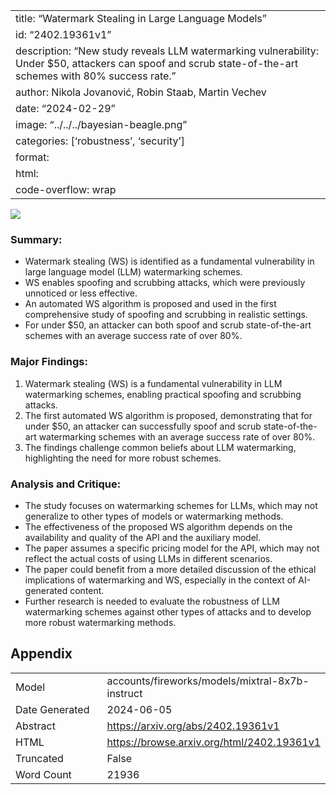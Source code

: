 
---
title: "Watermark Stealing in Large Language Models"
id: "2402.19361v1"
description: "New study reveals LLM watermarking vulnerability: Under $50, attackers can spoof and scrub state-of-the-art schemes with 80% success rate."
author: Nikola Jovanović, Robin Staab, Martin Vechev
date: "2024-02-29"
image: "../../../bayesian-beagle.png"
categories: ['robustness', 'security']
format:
  html:
    code-overflow: wrap
---

![](../../../bayesian-beagle.png)

### **Summary:**

- Watermark stealing (WS) is identified as a fundamental vulnerability in large language model (LLM) watermarking schemes.
- WS enables spoofing and scrubbing attacks, which were previously unnoticed or less effective.
- An automated WS algorithm is proposed and used in the first comprehensive study of spoofing and scrubbing in realistic settings.
- For under $50, an attacker can both spoof and scrub state-of-the-art schemes with an average success rate of over 80%.

### Major Findings:

1. Watermark stealing (WS) is a fundamental vulnerability in LLM watermarking schemes, enabling practical spoofing and scrubbing attacks.
2. The first automated WS algorithm is proposed, demonstrating that for under $50, an attacker can successfully spoof and scrub state-of-the-art watermarking schemes with an average success rate of over 80%.
3. The findings challenge common beliefs about LLM watermarking, highlighting the need for more robust schemes.

### Analysis and Critique:

- The study focuses on watermarking schemes for LLMs, which may not generalize to other types of models or watermarking methods.
- The effectiveness of the proposed WS algorithm depends on the availability and quality of the API and the auxiliary model.
- The paper assumes a specific pricing model for the API, which may not reflect the actual costs of using LLMs in different scenarios.
- The paper could benefit from a more detailed discussion of the ethical implications of watermarking and WS, especially in the context of AI-generated content.
- Further research is needed to evaluate the robustness of LLM watermarking schemes against other types of attacks and to develop more robust watermarking methods.

## Appendix

|          |          |
|----------|----------|
| Model     | accounts/fireworks/models/mixtral-8x7b-instruct       |
| Date Generated     | 2024-06-05       |
| Abstract | [https://arxiv.org/abs/2402.19361v1](https://arxiv.org/abs/2402.19361v1)        |
| HTML     | [https://browse.arxiv.org/html/2402.19361v1](https://browse.arxiv.org/html/2402.19361v1)       |
| Truncated       | False       |
| Word Count       | 21936       |